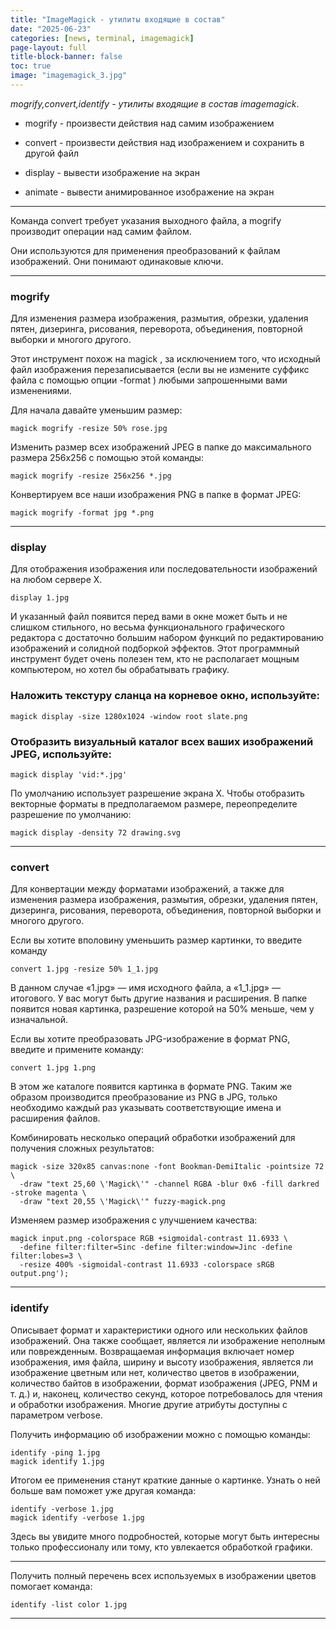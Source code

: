 ```yaml
---
title: "ImageMagick - утилиты входящие в состав"
date: "2025-06-23"
categories: [news, terminal, imagemagick]
page-layout: full
title-block-banner: false
toc: true
image: "imagemagick_3.jpg"
---
```


*mogrify,convert,identify - утилиты входящие в состав imagemagick*. 

- mogrify - произвести действия над самим изображением 

- convert - произвести действия над изображением и сохранить в другой файл 

- display - вывести изображение на экран 

- animate - вывести анимированное изображение на экран 

---

Команда convert требует указания выходного файла, а mogrify производит операции над самим файлом.

Они используются для применения преобразований к файлам изображений. Они понимают одинаковые ключи. 

---

### mogrify

Для изменения размера изображения, размытия, обрезки, удаления пятен, дизеринга, рисования, переворота, объединения, повторной выборки и многого другого.

Этот инструмент похож на magick , за исключением того, что исходный файл изображения перезаписывается (если вы не измените суффикс файла с помощью опции -format ) любыми запрошенными вами изменениями. 

Для начала давайте уменьшим размер:
```
magick mogrify -resize 50% rose.jpg
```
Изменить размер всех изображений JPEG в папке до максимального размера 256x256 с помощью этой команды:
```
magick mogrify -resize 256x256 *.jpg
```
Конвертируем все наши изображения PNG в папке в формат JPEG:
```
magick mogrify -format jpg *.png
```
---

### display

Для отображения изображения или последовательности изображений на любом сервере X.
```
display 1.jpg
```
И указанный файл появится перед вами в окне может быть и не слишком стильного, но весьма функционального графического редактора с достаточно большим набором функций по редактированию изображений и солидной подборкой эффектов. Этот программный инструмент будет очень полезен тем, кто не располагает мощным компьютером, но хотел бы обрабатывать графику.

### Наложить текстуру сланца на корневое окно, используйте:
```
magick display -size 1280x1024 -window root slate.png 
```
### Отобразить визуальный каталог всех ваших изображений JPEG, используйте:
```
magick display 'vid:*.jpg' 
```
По умолчанию использует разрешение экрана X. Чтобы отобразить векторные форматы в предполагаемом размере, переопределите разрешение по умолчанию:
```
magick display -density 72 drawing.svg 
```
---

### convert

Для конвертации между форматами изображений, а также для изменения размера изображения, размытия, обрезки, удаления пятен, дизеринга, рисования, переворота, объединения, повторной выборки и многого другого.

Если вы хотите вполовину уменьшить размер картинки, то введите команду
```
convert 1.jpg -resize 50% 1_1.jpg
```
В данном случае «1.jpg» — имя исходного файла, а «1_1.jpg» — итогового. У вас могут быть другие названия и расширения. В папке появится новая картинка, разрешение которой на 50% меньше, чем у изначальной.

Если вы хотите преобразовать JPG-изображение в формат PNG, введите и примените команду:
```
convert 1.jpg 1.png
```
В этом же каталоге появится картинка в формате PNG. Таким же образом производится преобразование из PNG в JPG, только необходимо каждый раз указывать соответствующие имена и расширения файлов.

Комбинировать несколько операций обработки изображений для получения сложных результатов:
```
magick -size 320x85 canvas:none -font Bookman-DemiItalic -pointsize 72 \
  -draw "text 25,60 \'Magick\'" -channel RGBA -blur 0x6 -fill darkred -stroke magenta \
  -draw "text 20,55 \'Magick\'" fuzzy-magick.png
```
Изменяем размер изображения с улучшением качества:
```
magick input.png -colorspace RGB +sigmoidal-contrast 11.6933 \
  -define filter:filter=Sinc -define filter:window=Jinc -define filter:lobes=3 \
  -resize 400% -sigmoidal-contrast 11.6933 -colorspace sRGB output.png');
```
---

### identify

Описывает формат и характеристики одного или нескольких файлов изображений. Она также сообщает, является ли изображение неполным или поврежденным. Возвращаемая информация включает номер изображения, имя файла, ширину и высоту изображения, является ли изображение цветным или нет, количество цветов в изображении, количество байтов в изображении, формат изображения (JPEG, PNM и т. д.) и, наконец, количество секунд, которое потребовалось для чтения и обработки изображения. Многие другие атрибуты доступны с параметром verbose.

Получить информацию об изображении можно с помощью команды:
```
identify -ping 1.jpg
magick identify 1.jpg
```
Итогом ее применения станут краткие данные о картинке. Узнать о ней больше вам поможет уже другая команда:
```
identify -verbose 1.jpg
magick identify -verbose 1.jpg
```
Здесь вы увидите много подробностей, которые могут быть интересны только профессионалу или тому, кто увлекается обработкой графики.

---

Получить полный перечень всех используемых в изображении цветов помогает команда:
```
identify -list color 1.jpg
```

---
